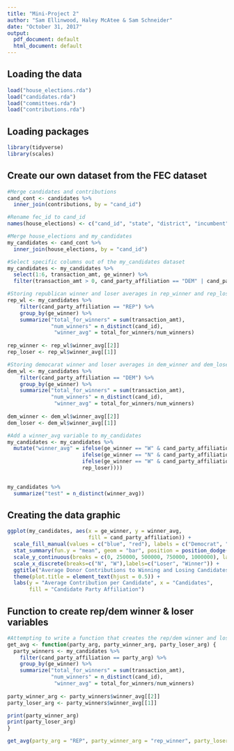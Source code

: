 ```yaml
---
title: "Mini-Project 2"
author: "Sam Ellinwood, Haley McAtee & Sam Schneider"
date: "October 31, 2017"
output:
  pdf_document: default
  html_document: default
---
```



## Loading the data

```r
load("house_elections.rda")
load("candidates.rda")
load("committees.rda")
load("contributions.rda")
```

## Loading packages 

```r
library(tidyverse)
library(scales)
```

## Create our own dataset from the FEC dataset

```r
#Merge candidates and contributions 
cand_cont <- candidates %>%
  inner_join(contributions, by = "cand_id")

#Rename fec_id to cand_id
names(house_elections) <- c("cand_id", "state", "district", "incumbent", "candidate_name", "party", "primary_votes", "runoff_votes", "general_votes","ge_winner")

#Merge house_elections and my_candidates
my_candidates <- cand_cont %>%
  inner_join(house_elections, by = "cand_id")

#Select specific columns out of the my_candidates dataset
my_candidates <- my_candidates %>%
  select(1:6, transaction_amt, ge_winner) %>%
  filter(transaction_amt > 0, cand_party_affiliation == "DEM" | cand_party_affiliation == "REP")
```

```r
#Storing republican winner and loser averages in rep_winner and rep_loser 
rep_wl <- my_candidates %>%
    filter(cand_party_affiliation == "REP") %>%
    group_by(ge_winner) %>%
    summarize("total_for_winners" = sum(transaction_amt),
              "num_winners" = n_distinct(cand_id),
               "winner_avg" = total_for_winners/num_winners) 
  
rep_winner <- rep_wl$winner_avg[[2]]
rep_loser <- rep_wl$winner_avg[[1]]

#Storing democarat winner and loser averages in dem_winner and dem_loser 
dem_wl <- my_candidates %>%
    filter(cand_party_affiliation == "DEM") %>%
    group_by(ge_winner) %>%
    summarize("total_for_winners" = sum(transaction_amt),
              "num_winners" = n_distinct(cand_id),
               "winner_avg" = total_for_winners/num_winners) 
  
dem_winner <- dem_wl$winner_avg[[2]]
dem_loser <- dem_wl$winner_avg[[1]]
```


```r
#Add a winner_avg variable to my_candidates
my_candidates <- my_candidates %>%
  mutate("winner_avg" = ifelse(ge_winner == "W" & cand_party_affiliation == "DEM", dem_winner,
                        ifelse(ge_winner == "N" & cand_party_affiliation == "DEM", dem_loser,
                        ifelse(ge_winner == "W" & cand_party_affiliation == "REP", rep_winner,
                        rep_loser))))
      

my_candidates %>%
  summarize("test" = n_distinct(winner_avg))
```

## Creating the data graphic 

```r
ggplot(my_candidates, aes(x = ge_winner, y = winner_avg, 
                          fill = cand_party_affiliation)) +
  scale_fill_manual(values = c("blue", "red"), labels = c("Democrat", "Republican")) +
  stat_summary(fun.y = "mean", geom = "bar", position = position_dodge()) +
  scale_y_continuous(breaks = c(0, 250000, 500000, 750000, 1000000), labels = dollar) +
  scale_x_discrete(breaks=c("N", "W"),labels=c("Loser", "Winner")) +
  ggtitle("Average Donor Contributions to Winning and Losing Candidates") +
  theme(plot.title = element_text(hjust = 0.5)) +
  labs(y = "Average Contribution per Candidate", x = "Candidates", 
       fill = "Candidate Party Affiliation") 
```

## Function to create rep/dem winner & loser variables 

```r
#Attempting to write a function that creates the rep/dem winner and loser variables
get_avg <- function(party_arg, party_winner_arg, party_loser_arg) {
  party_winners <- my_candidates %>%
    filter(cand_party_affiliation == party_arg) %>%
    group_by(ge_winner) %>%
    summarize("total_for_winners" = sum(transaction_amt),
              "num_winners" = n_distinct(cand_id),
               "winner_avg" = total_for_winners/num_winners) 
  
party_winner_arg <- party_winners$winner_avg[[2]]
party_loser_arg <- party_winners$winner_avg[[1]]

print(party_winner_arg)
print(party_loser_arg)
}

get_avg(party_arg = "REP", party_winner_arg = "rep_winner", party_loser_arg = "rep_loser")

```


